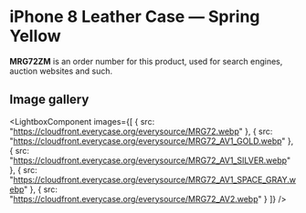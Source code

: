 
# iPhone 8 Leather Case — Spring Yellow

<Callout type='info' emoji='👉🏻'>**MRG72ZM** is an order number for this product, used for search engines, auction websites and such.</Callout>

## Image gallery

<LightboxComponent
    images={[
      {
        src: "https://cloudfront.everycase.org/everysource/MRG72.webp"
      },
      {
        src: "https://cloudfront.everycase.org/everysource/MRG72_AV1_GOLD.webp"
      },
      {
        src: "https://cloudfront.everycase.org/everysource/MRG72_AV1_SILVER.webp"
      },
      {
        src: "https://cloudfront.everycase.org/everysource/MRG72_AV1_SPACE_GRAY.webp"
      },
      {
        src: "https://cloudfront.everycase.org/everysource/MRG72_AV2.webp"
      }
    ]}
  />
